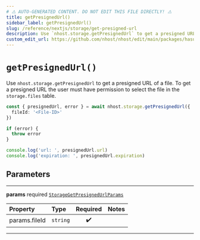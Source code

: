 ```yaml
---
# ⚠️ AUTO-GENERATED CONTENT. DO NOT EDIT THIS FILE DIRECTLY! ⚠️
title: getPresignedUrl()
sidebar_label: getPresignedUrl()
slug: /reference/nextjs/storage/get-presigned-url
description: Use `nhost.storage.getPresignedUrl` to get a presigned URL of a file. To get a presigned URL the user must have permission to select the file in the `storage.files` table.
custom_edit_url: https://github.com/nhost/nhost/edit/main/packages/hasura-storage-js/src/hasura-storage-client.ts#L135
---
```


# `getPresignedUrl()`

Use `nhost.storage.getPresignedUrl` to get a presigned URL of a file. To get a presigned URL the user must have permission to select the file in the `storage.files` table.

```ts
const { presignedUrl, error } = await nhost.storage.getPresignedUrl({
  fileId: '<File-ID>'
})

if (error) {
  throw error
}

console.log('url: ', presignedUrl.url)
console.log('expiration: ', presignedUrl.expiration)
```

## Parameters

---

**<span className="parameter-name">params</span>** <span className="optional-status">required</span> [`StorageGetPresignedUrlParams`](/reference/docgen/nextjs/types/storage-get-presigned-url-params)

| Property                                                                                  | Type                | Required | Notes |
| :---------------------------------------------------------------------------------------- | :------------------ | :------: | :---- |
| <span className="parameter-name"><span className="light-grey">params.</span>fileId</span> | <code>string</code> |    ✔️    |       |

---
